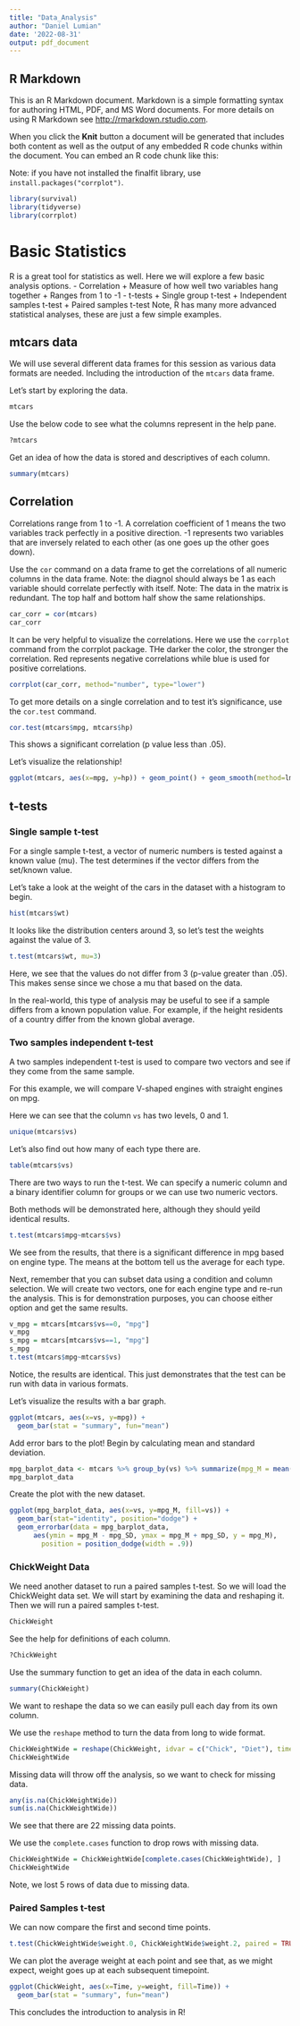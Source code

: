 ```yaml
---
title: "Data_Analysis"
author: "Daniel Lumian"
date: '2022-08-31'
output: pdf_document
---
```


## R Markdown

This is an R Markdown document. Markdown is a simple formatting syntax for authoring HTML, PDF, and MS Word documents. For more details on using R Markdown see <http://rmarkdown.rstudio.com>.

When you click the **Knit** button a document will be generated that includes both content as well as the output of any embedded R code chunks within the document. You can embed an R code chunk like this:

Note: if you have not installed the finalfit library, use `install.packages("corrplot")`.
```r
library(survival)
library(tidyverse)
library(corrplot)
```

# Basic Statistics

R is a great tool for statistics as well. Here we will explore a few basic analysis options.
- Correlation
  + Measure of how well two variables hang together
  + Ranges from 1 to -1
- t-tests
  + Single group t-test
  + Independent samples t-test
  + Paired samples t-test
Note, R has many more advanced statistical analyses, these are just a few simple examples.


## mtcars data
We will use several different data frames for this session as various data formats are needed.
Including the introduction of the `mtcars` data frame.

Let's start by exploring the data.
```r
mtcars
```
Use the below code to see what the columns represent in the help pane.
```r
?mtcars
```
Get an idea of how the data is stored and descriptives of each column.
```r
summary(mtcars)
```

## Correlation
Correlations range from 1 to -1. A correlation coefficient of 1 means the two variables 
track perfectly in a positive direction. -1 represents two variables that are 
inversely related to each other (as one goes up the other goes down).

Use the `cor` command on a data frame to get the correlations of all numeric columns
in the data frame.
Note: the diagnol should always be 1 as each variable should correlate perfectly with itself.
Note: The data in the matrix is redundant. The top half and bottom half show the same
relationships.
```r
car_corr = cor(mtcars)
car_corr
```

It can be very helpful to visualize the correlations. Here we use the `corrplot` command
from the corrplot package.
THe darker the color, the stronger the correlation. Red represents negative 
correlations while blue is used for positive correlations.
```r
corrplot(car_corr, method="number", type="lower")
```
To get more details on a single correlation and to test it's significance, 
use the `cor.test` command. 
```r
cor.test(mtcars$mpg, mtcars$hp)
```
This shows a significant correlation (p value less than .05).

Let's visualize the relationship!
```r
ggplot(mtcars, aes(x=mpg, y=hp)) + geom_point() + geom_smooth(method=lm)
```

## t-tests

### Single sample t-test

For a single sample t-test, a vector of numeric numbers is tested against a known value (mu).
The test determines if the vector differs from the set/known value.

Let's take a look at the weight of the cars in the dataset with a histogram to begin.

```r
hist(mtcars$wt)
```
It looks like the distribution centers around 3, so let's test the weights against the value of 3.

```r
t.test(mtcars$wt, mu=3)
```
Here, we see that the values do not differ from 3 (p-value greater than .05).
This makes sense since we chose a mu that based on the data.

In the real-world, this type of analysis may be useful to see if a sample differs
from a known population value. For example, if the height residents of a country differ
from the known global average. 

### Two samples independent t-test
A two samples independent t-test is used to compare two vectors and see if they come
from the same sample.

For this example, we will compare V-shaped engines with straight engines on mpg.

Here we can see that the column `vs` has two levels, 0 and 1.
```r
unique(mtcars$vs)
```
Let's also find out how many of each type there are.

```r
table(mtcars$vs)
```

There are two ways to run the t-test. We can specify a numeric column and a binary
identifier column for groups or we can use two numeric vectors. 

Both methods will be demonstrated here, although they should yeild identical results.

```r
t.test(mtcars$mpg~mtcars$vs)
```
We see from the results, that there is a significant difference in mpg based on engine type.
The means at the bottom tell us the average for each type.

Next, remember that you can subset data using a condition and column selection.
We will create two vectors, one for each engine type and re-run the analysis.
This is for demonstration purposes, you can choose either option and get the same results.

```r
v_mpg = mtcars[mtcars$vs==0, "mpg"]
v_mpg
s_mpg = mtcars[mtcars$vs==1, "mpg"]
s_mpg
t.test(mtcars$mpg~mtcars$vs)
```
Notice, the results are identical. This just demonstrates that the test can be run
with data in various formats.

Let's visualize the results with a bar graph.
```r
ggplot(mtcars, aes(x=vs, y=mpg)) + 
  geom_bar(stat = "summary", fun="mean")
```
Add error bars to the plot!
Begin by calculating mean and standard deviation.
```r
mpg_barplot_data <- mtcars %>% group_by(vs) %>% summarize(mpg_M = mean(mpg), mpg_SD = sd(mpg))
mpg_barplot_data
```
Create the plot with the new dataset.
```r
ggplot(mpg_barplot_data, aes(x=vs, y=mpg_M, fill=vs)) + 
  geom_bar(stat="identity", position="dodge") +
  geom_errorbar(data = mpg_barplot_data, 
      aes(ymin = mpg_M - mpg_SD, ymax = mpg_M + mpg_SD, y = mpg_M),
        position = position_dodge(width = .9))
```

### ChickWeight Data

We need another dataset to run a paired samples t-test. So we will load the
ChickWeight data set. We will start by examining the data and reshaping it.
Then we will run a paired samples t-test.

```r
ChickWeight
```

See the help for definitions of each column.
```r
?ChickWeight
```

Use the summary function to get an idea of the data in each column.
```r
summary(ChickWeight)
```

We want to reshape the data so we can easily pull each day from its own column.

We use the `reshape` method to turn the data from long to wide format.
```r
ChickWeightWide = reshape(ChickWeight, idvar = c("Chick", "Diet"), timevar = "Time", direction="wide")
ChickWeightWide
```

Missing data will throw off the analysis, so we want to check for missing data.
```r
any(is.na(ChickWeightWide))
sum(is.na(ChickWeightWide))
```
We see that there are 22 missing data points. 

We use the `complete.cases` function to drop rows with missing data.
```r
ChickWeightWide = ChickWeightWide[complete.cases(ChickWeightWide), ]
ChickWeightWide
```
Note, we lost 5 rows of data due to missing data.

### Paired Samples t-test
We can now compare the first and second time points.
```r
t.test(ChickWeightWide$weight.0, ChickWeightWide$weight.2, paired = TRUE)
```
We can plot the average weight at each point and see that, as we might expect, weight
goes up at each subsequent timepoint.

```r
ggplot(ChickWeight, aes(x=Time, y=weight, fill=Time)) + 
  geom_bar(stat = "summary", fun="mean")
```
This concludes the introduction to analysis in R!